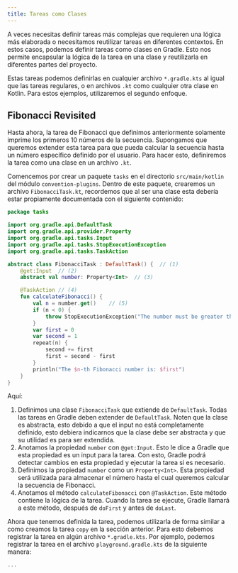 ```yaml
---
title: Tareas como Clases
---
```



<ReadingTime/>

A veces necesitas definir tareas más complejas que requieren una lógica más elaborada o necesitamos reutilizar tareas en
diferentes contextos. En estos casos, podemos definir tareas como clases en Gradle. Esto nos permite encapsular la
lógica de la tarea en una clase y reutilizarla en diferentes partes del proyecto.

Estas tareas podemos definirlas en cualquier archivo `*.gradle.kts` al igual que las tareas regulares, o en archivos
`.kt` como cualquier otra clase en Kotlin. Para estos ejemplos, utilizaremos el segundo enfoque.

## Fibonacci Revisited

Hasta ahora, la tarea de Fibonacci que definimos anteriormente solamente imprime los primeros 10 números de la
secuencia. Supongamos que queremos extender esta tarea para que pueda calcular la secuencia hasta un número específico
definido por el usuario. Para hacer esto, definiremos la tarea como una clase en un archivo `.kt`.

Comencemos por crear un paquete `tasks` en el directorio `src/main/kotlin` del módulo `convention-plugins`. Dentro de
este paquete, crearemos un archivo `FibonacciTask.kt`, recordemos que al ser una clase esta debería estar propiamente
documentada con el siguiente contenido:

```kotlin title="convention-plugins/src/main/kotlin/FibonacciTask.kt"
package tasks

import org.gradle.api.DefaultTask
import org.gradle.api.provider.Property
import org.gradle.api.tasks.Input
import org.gradle.api.tasks.StopExecutionException
import org.gradle.api.tasks.TaskAction

abstract class FibonacciTask : DefaultTask() {  // (1)
    @get:Input  // (2)
    abstract val number: Property<Int>  // (3)

    @TaskAction // (4)
    fun calculateFibonacci() {
        val n = number.get()    // (5)
        if (n < 0) {
            throw StopExecutionException("The number must be greater than or equal to 0")   // (6)
        }
        var first = 0
        var second = 1
        repeat(n) {
            second += first
            first = second - first
        }
        println("The $n-th Fibonacci number is: $first")
    }
}
```

Aquí:

1. Definimos una clase `FibonacciTask` que extiende de `DefaultTask`. Todas las tareas en Gradle deben extender de
   `DefaultTask`. Noten que la clase es abstracta, esto debido a que el input no está completamente definido, esto
    debiera indicarnos que la clase debe ser abstracta y que su utilidad es para ser extendida.
2. Anotamos la propiedad `number` con `@get:Input`. Esto le dice a Gradle que esta propiedad es un input para la tarea.
    Con esto, Gradle podrá detectar cambios en esta propiedad y ejecutar la tarea si es necesario.
3. Definimos la propiedad `number` como un `Property<Int>`. Esta propiedad será utilizada para almacenar el número hasta
    el cual queremos calcular la secuencia de Fibonacci.
4. Anotamos el método `calculateFibonacci` con `@TaskAction`. Este método contiene la lógica de la tarea. Cuando la
    tarea se ejecute, Gradle llamará a este método, después de `doFirst` y antes de `doLast`.

Ahora que tenemos definida la tarea, podemos utilizarla de forma similar a como creamos la tarea `copy` en la sección
anterior. Para esto debemos registrar la tarea en algún archivo `*.gradle.kts`. Por ejemplo, podemos registrar la tarea
en el archivo `playground.gradle.kts` de la siguiente manera:

```kotlin title="convention-plugins/src/main/kotlin/playground.gradle.kts"
...
```